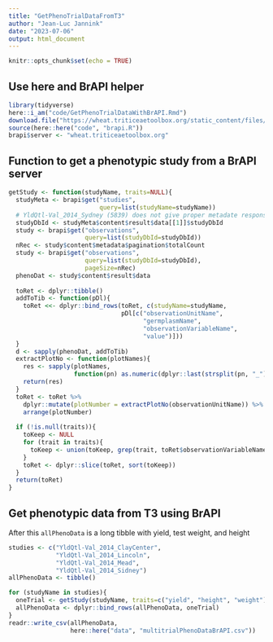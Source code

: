 ```yaml
---
title: "GetPhenoTrialDataFromT3"
author: "Jean-Luc Jannink"
date: "2023-07-06"
output: html_document
---
```


```r
knitr::opts_chunk$set(echo = TRUE)
```

## Use here and BrAPI helper
```r
library(tidyverse)
here::i_am("code/GetPhenoTrialDataWithBrAPI.Rmd")
download.file("https://wheat.triticeaetoolbox.org/static_content/files/brapi/brapi.R", here::here("code", "brapi.R"))
source(here::here("code", "brapi.R"))
brapi$server <- "wheat.triticeaetoolbox.org"
```

## Function to get a phenotypic study from a BrAPI server
```r
getStudy <- function(studyName, traits=NULL){
  studyMeta <- brapi$get("studies",
                         query=list(studyName=studyName))
  # YldQtl-Val_2014_Sydney (5839) does not give proper metadate response
  studyDbId <- studyMeta$content$result$data[[1]]$studyDbId
  study <- brapi$get("observations", 
                     query=list(studyDbId=studyDbId))
  nRec <- study$content$metadata$pagination$totalCount
  study <- brapi$get("observations", 
                     query=list(studyDbId=studyDbId), 
                     pageSize=nRec)
  phenoDat <- study$content$result$data
  
  toRet <- dplyr::tibble()
  addToTib <- function(pDl){
    toRet <<- dplyr::bind_rows(toRet, c(studyName=studyName, 
                               pDl[c("observationUnitName", 
                                     "germplasmName", 
                                     "observationVariableName", 
                                     "value")]))
  }
  d <- sapply(phenoDat, addToTib)
  extractPlotNo <- function(plotNames){
    res <- sapply(plotNames, 
                  function(pn) as.numeric(dplyr::last(strsplit(pn, "_")[[1]])))
    return(res)
  }
  toRet <- toRet %>% 
    dplyr::mutate(plotNumber = extractPlotNo(observationUnitName)) %>%
    arrange(plotNumber)
  
  if (!is.null(traits)){
    toKeep <- NULL
    for (trait in traits){
      toKeep <- union(toKeep, grep(trait, toRet$observationVariableName))
    }
    toRet <- dplyr::slice(toRet, sort(toKeep))
  }
  return(toRet)
}
```

## Get phenotypic data from T3 using BrAPI
After this `allPhenoData` is a long tibble with yield, test weight, and height
```r
studies <- c("YldQtl-Val_2014_ClayCenter",
             "YldQtl-Val_2014_Lincoln",
             "YldQtl-Val_2014_Mead",
             "YldQtl-Val_2014_Sidney")
allPhenoData <- tibble()

for (studyName in studies){
  oneTrial <- getStudy(studyName, traits=c("yield", "height", "weight"))
  allPhenoData <- dplyr::bind_rows(allPhenoData, oneTrial)
}
readr::write_csv(allPhenoData, 
                 here::here("data", "multitrialPhenoDataBrAPI.csv"))
```

